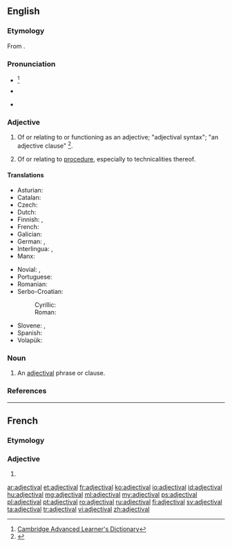 ==English==

===Etymology===
From {{suffix|adjective|al}}.

===Pronunciation===
* {{a|UK}} {{IPA|/ædʒɛkˈtaɪvəl/}}<ref>[http://dictionary.cambridge.org/define.asp?key=1028&amp;dict=CALD Cambridge Advanced Learner's Dictionary]</ref>
* {{a|US}} {{IPA|/ædʒəkˈtaɪvəl/}}
* {{audio|En-us-adjectival.ogg|Audio (US)}}

===Adjective===
{{en-adj}}

# {{context|grammar|lang=en}} Of or relating to or functioning as an adjective; "adjectival syntax"; "an adjective clause" <ref>{{R:Dictionary.com}}</ref>.
# {{context|legal|lang=en}} Of or relating to [[procedure]], especially to technicalities thereof.

====Translations====
{{trans-top|of or relating to or functioning as an adjective}}
* Asturian: {{t+|ast|axetivu}}
* Catalan: {{t+|ca|adjectiu}}
* Czech: {{t|cs|adjektivní}}
* Dutch: {{t+|nl|bijvoeglijk}}
* Finnish: {{t+|fi|adjektiivi|alt=adjektiivi-}}, {{t+|fi|adjektiivinen}}
* French: {{t+|fr|adjectival}}
* Galician: {{t+|gl|adxectivo}}
* German: {{t|de|adjektivisch}}, {{t+|de|Adjektiv|alt=Adjektiv-}}
* Interlingua: {{t|ia|adjective}}, {{t|ia|adjectival}}
* Manx: {{t|gv|marennymagh}}
{{trans-mid}}
* Novial: {{t|nov|adjektivi}}, {{t|nov|adjektival}}
* Portuguese: {{t+|pt|adjetivo}} {{qualifier|Brazil}}
* Romanian: {{t+|ro|adjectival}}
* Serbo-Croatian:
*: Cyrillic: {{t|sh|при́дјевскӣ}}
*: Roman: {{t|sh|prídjevskī}}
* Slovene: {{t|sl|pridévniški}},  {{t|sl|ádjektiven}}
* Spanish: {{t|es|adjetival}}
* Volapük: {{t+|vo|ladyekik}}
{{trans-bottom}}

===Noun===
{{en-noun}}

# An [[#adjective|adjectival]] phrase or clause.

===References===
<references/>

----

==French==

===Etymology===
{{suffix|adjective|al|lang=fr}}

===Adjective===
{{fr-adj|mp=adjectivaux}}

# {{l|en|adjectival|sc=Latn}}

[[ar:adjectival]]
[[et:adjectival]]
[[fr:adjectival]]
[[ko:adjectival]]
[[io:adjectival]]
[[id:adjectival]]
[[hu:adjectival]]
[[mg:adjectival]]
[[ml:adjectival]]
[[my:adjectival]]
[[ps:adjectival]]
[[pl:adjectival]]
[[pt:adjectival]]
[[ro:adjectival]]
[[ru:adjectival]]
[[fi:adjectival]]
[[sv:adjectival]]
[[ta:adjectival]]
[[tr:adjectival]]
[[vi:adjectival]]
[[zh:adjectival]]
